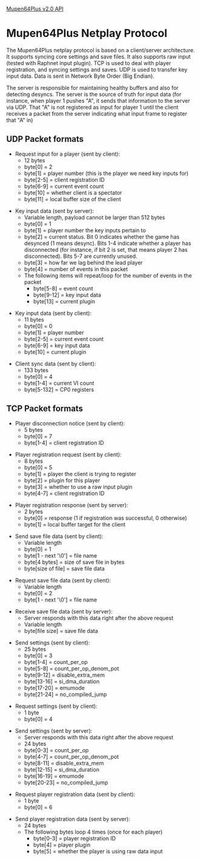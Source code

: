 [[Mupen64Plus v2.0 Core API v1.0|Mupen64Plus v2.0 API]]

= Mupen64Plus Netplay Protocol =

The Mupen64Plus netplay protocol is based on a client/server architecture. It supports syncing core settings and save files. It also supports raw input (tested with Raphnet input plugin).
TCP is used to deal with player registration, and syncing settings and saves.
UDP is used to transfer key input data.
Data is sent in Network Byte Order (Big Endian).

The server is responsible for maintaining healthy buffers and also for detecting desyncs. The server is the source of truth for input data (for instance, when player 1 pushes "A", it sends that information to the server via UDP. That "A" is not registered as input for player 1 until the client receives a packet from the server indicating what input frame to register that "A" in)

== UDP Packet formats ==
* Request input for a player (sent by client):
** 12 bytes
** byte[0] = 2
** byte[1] = player number (this is the player we need key inputs for)
** byte[2-5] = client registration ID
** byte[6-9] = current event count
** byte[10] = whether client is a spectator
** byte[11] = local buffer size of the client

* Key input data (sent by server):
** Variable length, payload cannot be larger than 512 bytes
** byte[0] = 1
** byte[1] = player number the key inputs pertain to
** byte[2] = current status. Bit 0 indicates whether the game has desynced (1 means desync). Bits 1-4 indicate whether a player has disconnected (for instance, if bit 2 is set, that means player 2 has disconnected). Bits 5-7 are currently unused.
** byte[3] = how far we lag behind the lead player
** byte[4] = number of events in this packet
** The following items will repeat/loop for the number of events in the packet
*** byte[5-8] = event count
*** byte[9-12] = key input data
*** byte[13] = current plugin

* Key input data (sent by client):
** 11 bytes
** byte[0] = 0
** byte[1] = player number
** byte[2-5] = current event count
** byte[6-9] = key input data
** byte[10] = current plugin

* Client sync data (sent by client):
** 133 bytes
** byte[0] = 4
** byte[1-4] = current VI count
** byte[5-132] = CP0 registers

== TCP Packet formats ==
* Player disconnection notice (sent by client):
** 5 bytes
** byte[0] = 7
** byte[1-4] = client registration ID

* Player registration request (sent by client):
** 8 bytes
** byte[0] = 5
** byte[1] = player the client is trying to register
** byte[2] = plugin for this player
** byte[3] = whether to use a raw input plugin
** byte[4-7] = client registration ID

* Player registration response (sent by server):
** 2 bytes
** byte[0] = response (1 if registration was successful, 0 otherwise)
** byte[1] = local buffer target for the client

* Send save file data (sent by client):
** Variable length
** byte[0] = 1
** byte[1 - next '\0'] = file name
** byte[4 bytes] = size of save file in bytes
** byte[size of file] = save file data

* Request save file data (sent by client):
** Variable length
** byte[0] = 2
** byte[1 - next '\0'] = file name

* Receive save file data (sent by server):
** Server responds with this data right after the above request
** Variable length
** byte[file size] = save file data

* Send settings (sent by client):
** 25 bytes
** byte[0] = 3
** byte[1-4] = count_per_op
** byte[5-8] = count_per_op_denom_pot
** byte[9-12] = disable_extra_mem
** byte[13-16] = si_dma_duration
** byte[17-20] = emumode
** byte[21-24] =  no_compiled_jump

* Request settings (sent by client):
** 1 byte
** byte[0] = 4

* Send settings (sent by server):
** Server responds with this data right after the above request
** 24 bytes
** byte[0-3] = count_per_op
** byte[4-7] = count_per_op_denom_pot
** byte[8-11] = disable_extra_mem
** byte[12-15] = si_dma_duration
** byte[16-19] = emumode
** byte[20-23] = no_compiled_jump

* Request player registration data (sent by client):
** 1 byte
** byte[0] = 6

* Send player registration data (sent by server):
** 24 bytes
** The following bytes loop 4 times (once for each player)
*** byte[0-3] = player registration ID
*** byte[4] = player plugin
*** byte[5] = whether the player is using raw data input

